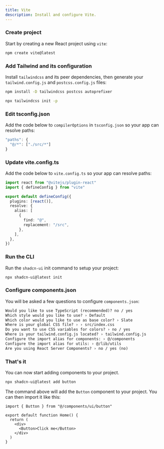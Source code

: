 ```yaml
---
title: Vite
description: Install and configure Vite.
---
```


<Steps>

### Create project

Start by creating a new React project using `vite`:

```bash
npm create vite@latest
```

### Add Tailwind and its configuration

Install `tailwindcss` and its peer dependencies, then generate your `tailwind.config.js` and `postcss.config.js` files:

```bash
npm install -D tailwindcss postcss autoprefixer

npx tailwindcss init -p
```

### Edit tsconfig.json

Add the code below to `compilerOptions` in `tsconfig.json` so your app can resolve paths:

```typescript
"paths": {
  "@/*": ["./src/*"]
}
```

### Update vite.config.ts

Add the code below to `vite.config.ts` so your app can resolve paths:

```typescript
import react from "@vitejs/plugin-react"
import { defineConfig } from "vite"

export default defineConfig({
  plugins: [react()],
  resolve: {
    alias: [
      {
        find: "@",
        replacement: "/src",
      },
    ],
  },
})
```

### Run the CLI

Run the `shadcn-ui` init command to setup your project:

```bash
npx shadcn-ui@latest init
```

### Configure components.json

You will be asked a few questions to configure `components.json`:

```txt showLineNumbers
Would you like to use TypeScript (recommended)? no / yes
Which style would you like to use? › Default
Which color would you like to use as base color? › Slate
Where is your global CSS file? › › src/index.css
Do you want to use CSS variables for colors? › no / yes
Where is your tailwind.config.js located? › tailwind.config.js
Configure the import alias for components: › @/components
Configure the import alias for utils: › @/lib/utils
Are you using React Server Components? › no / yes (no)
```

### That's it

You can now start adding components to your project.

```bash
npx shadcn-ui@latest add button
```

The command above will add the `Button` component to your project. You can then import it like this:

```tsx {1,6} showLineNumbers
import { Button } from "@/components/ui/button"

export default function Home() {
  return (
    <div>
      <Button>Click me</Button>
    </div>
  )
}
```

</Steps>
